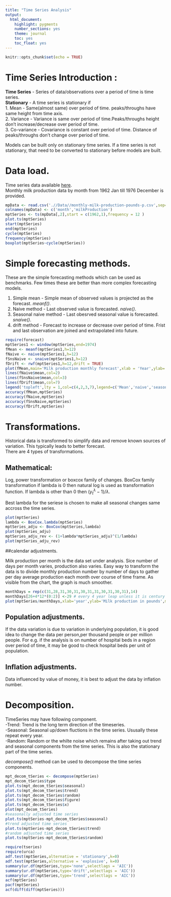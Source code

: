 ---
title: "Time Series Analysis"
output: 
  html_document: 
    highlight: pygments
    number_sections: yes
    theme: journal
    toc: yes
    toc_float: yes
---

```{r setup, include=FALSE}
knitr::opts_chunk$set(echo = TRUE)
```
# Time Series Introduction :  

**Time Series** - Series of data/observations over a period of time is time series.  
**Stationary** - A time series is stationary if  
  1. Mean - Same(almost same) over period of time. peaks/throughs have same height from time axis.  
  2. Variance - Variance is same over period of time.Peaks/throughs height don't increase/decrease over period of time.  
  3. Co-variance - Covariance is constant over period of time. Distance of peaks/throughs don't change over period of time.

Models can be built only on stationary time series. If a time series is not stationary, that need to be converted to stationary before models are built.  



# Data load.  

Time series data available [here](https://datamarket.com/data/list/?q=provider:tsdl).  
Monthly milk production data by month from 1962 Jan till 1976 December is provided.  


```{r readdata}
mpData <- read.csv('.//Data//monthly-milk-production-pounds-p.csv',sep=',',skip=1,header=F)
colnames(mpData) <- c('month','milkProduction')
mptSeries <- ts(mpData[,2],start = c(1962,1),frequency = 12 )
plot.ts(mptSeries)
start(mptSeries)
end(mptSeries)
cycle(mptSeries)
frequency(mptSeries)
boxplot(mptSeries~cycle(mptSeries))
```  

# Simple forecasting methods.  

These are the simple forecasting methods which can be used as benchmarks. Few times these are better than more complex forecasting models.  

1. Simple mean - Simple mean of observed values is projected as the forecast.  *meanf()*.  
2. Naive method - Last observed value is forecasted. *naive()*.  
3. Seasonal naive method - Last obesrved seasonal value is forecasted. *snaive()*.  
4. drift method - Forecast to increase or decrease over period of time. Frist and last observation are joined and extrapolated into future.  


```{r simpleForecast}
require(forecast)
mptSeries1 <- window(mptSeries,end=1974)
fMean <- meanf(mptSeries1,h=12)
fNaive <- naive(mptSeries1,h=12)
fSnsNaive <- snaive(mptSeries1,h=12)
fDrift <- rwf(mptSeries1,h=12,drift = TRUE)
plot(fMean,main='Milk production monthly forecast',xlab = 'Year',ylab='Milk production in pounds' )
lines(fNaive$mean,col=2)
lines(fSnsNaive$mean,col=3)
lines(fDrift$mean,col=7)
legend('topleft',lty = 1,col=c(4,2,3,7),legend=c('Mean','naive','seasonal naive','drift'))
accuracy(fMean,mptSeries)
accuracy(fNaive,mptSeries)
accuracy(fSnsNaive,mptSeries)
accuracy(fDrift,mptSeries)

```

  

# Transformations.  
Historical data is transformed to simplify data and remove known sources of variation. This typically leads to better forecast.  
There are 4 types of transformations. 
  
  
## Mathematical: 
Log, power transformation or boxcox family of changes.
BoxCox family transformation if lambda is 0 then natural log is used as transformation function. If lambda is other than 0 then $(y_t^\lambda-1)/\lambda$.  

Best lambda for the seriese is chosen to make all seasonal changes same accross the time series.

```{r methAdjustments}
plot(mptSeries)
lambda <- BoxCox.lambda(mptSeries)
mptSeries_adju <- BoxCox(mptSeries,lambda)
plot(mptSeries_adju)
mptSeries_adju_rev <- (1+lambda*mptSeries_adju)^(1/lambda)
plot(mptSeries_adju_rev)
```
  

##calendar adjustments.  

Milk production per month is the data set under analysis. Sice number of days per month varies, production also varies. Easy way to transform the data is to divide monthly production number by number of days to gather per day average production each month over course of time frame. As visible from the chart, the graph is much smoother.

```{r calAdjustments}
monthDays = rep(c(31,28,31,30,31,30,31,31,30,31,30,31),14)
monthDays[26+4*12*(0:2)] <-29 # every 4 year leap unless it is century
plot(mptSeries/monthDays,xlab='year',ylab='Milk production in pounds',main='Milk production average per day')

```  

## Population adjustments.  
If the data variation is due to variation in underlying population, it is good idea to change the data per person,per thousand people or per million people. For  e.g. if the  analysis is on number of hospital beds in a region over period of time, it may be good to check hospital beds per unit of population.  

## Inflation adjustments.  
Data influenced by value of money, it is best to adjust the data by inflation number.

# Decomposition. 

TimeSeries may have following component.  
-Trend: Trend is the long term direction of the timeseries.  
-Seasonal: Seasonal up/down fluctions in the time series. Ususally these repeat every year.  
-Random: Random or the whilte noise which remains after taking out trend and seasonal components from the time series. This is also the stationary part of the time series.  

*decompose()* method can be used to decompose the time series components.

```{r decompose}

mpt_decom_tSeries <- decompose(mptSeries)
mpt_decom_tSeries$type
plot.ts(mpt_decom_tSeries$seasonal)
plot.ts(mpt_decom_tSeries$trend)
plot.ts(mpt_decom_tSeries$random)
plot.ts(mpt_decom_tSeries$figure)
plot.ts(mpt_decom_tSeries$x)
plot(mpt_decom_tSeries)
#seasonally adjusted time series
plot.ts(mptSeries-mpt_decom_tSeries$seasonal)
#trend adjusted time series
plot.ts(mptSeries-mpt_decom_tSeries$trend)
#random adjusted time series
plot.ts(mptSeries-mpt_decom_tSeries$random)
```

```{r stationaryTest}
require(tseries)
require(urca)
adf.test(mptSeries,alternative = 'stationary',k=0)
adf.test(mptSeries,alternative = 'explosive', k=0)
summary(ur.df(mptSeries,type='none',selectlags = 'AIC'))
summary(ur.df(mptSeries,type='drift',selectlags = 'AIC'))
summary(ur.df(mptSeries,type='trend',selectlags = 'AIC'))
acf(mptSeries)
pacf(mptSeries)
acf(diff(diff(mptSeries)))
```
